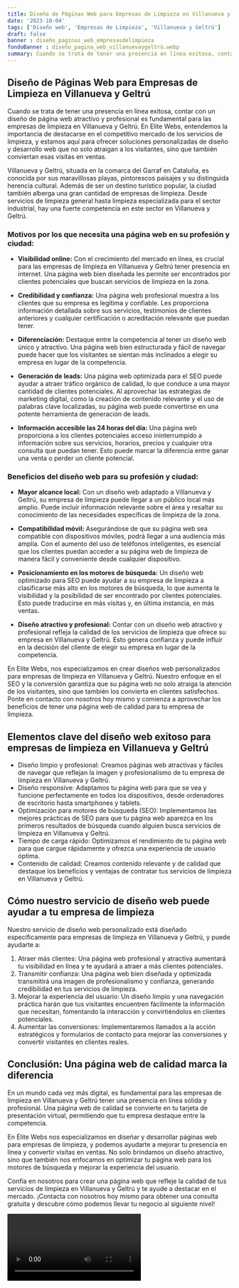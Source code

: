 ```yaml
---
title: Diseño de Páginas Web para Empresas de Limpieza en Villanueva y Geltrú
date: '2023-10-04'
tags: ['Diseño web', 'Empresas de Limpieza', 'Villanueva y Geltrú']
draft: false
banner : diseño_paginas_web_empresasdelimpieza
fondoBanner : diseño_pagina_web_villanuevaygeltrú.webp
summary: Cuando se trata de tener una presencia en línea exitosa, contar con un diseño de página web atractivo y profesional es fundamental para las empresas de limpieza en Villanueva y Geltrú. En Elite Webs, entendemos la importancia de destacarse en el competitivo mercado de los servicios de limpieza, y estamos aquí para ofrecer soluciones personalizadas de diseño y desarrollo web que no solo atraigan a los visitantes, sino que también conviertan esas visitas en ventas.
---
```


## **Diseño de Páginas Web para Empresas de Limpieza en Villanueva y Geltrú**

Cuando se trata de tener una presencia en línea exitosa, contar con un diseño de página web atractivo y profesional es fundamental para las empresas de limpieza en Villanueva y Geltrú. En Elite Webs, entendemos la importancia de destacarse en el competitivo mercado de los servicios de limpieza, y estamos aquí para ofrecer soluciones personalizadas de diseño y desarrollo web que no solo atraigan a los visitantes, sino que también conviertan esas visitas en ventas.

Villanueva y Geltrú, situada en la comarca del Garraf en Cataluña, es conocida por sus maravillosas playas, pintorescos paisajes y su distinguida herencia cultural. Además de ser un destino turístico popular, la ciudad también alberga una gran cantidad de empresas de limpieza. Desde servicios de limpieza general hasta limpieza especializada para el sector industrial, hay una fuerte competencia en este sector en Villanueva y Geltrú.

### **Motivos por los que necesita una página web en su profesión y ciudad:**

- **Visibilidad online:** Con el crecimiento del mercado en línea, es crucial para las empresas de limpieza en Villanueva y Geltrú tener presencia en internet. Una página web bien diseñada les permite ser encontrados por clientes potenciales que buscan servicios de limpieza en la zona.

- **Credibilidad y confianza:** Una página web profesional muestra a los clientes que su empresa es legítima y confiable. Les proporciona información detallada sobre sus servicios, testimonios de clientes anteriores y cualquier certificación o acreditación relevante que puedan tener.

- **Diferenciación:** Destaque entre la competencia al tener un diseño web único y atractivo. Una página web bien estructurada y fácil de navegar puede hacer que los visitantes se sientan más inclinados a elegir su empresa en lugar de la competencia.

- **Generación de leads:** Una página web optimizada para el SEO puede ayudar a atraer tráfico orgánico de calidad, lo que conduce a una mayor cantidad de clientes potenciales. Al aprovechar las estrategias de marketing digital, como la creación de contenido relevante y el uso de palabras clave localizadas, su página web puede convertirse en una potente herramienta de generación de leads.

- **Información accesible las 24 horas del día:** Una página web proporciona a los clientes potenciales acceso ininterrumpido a información sobre sus servicios, horarios, precios y cualquier otra consulta que puedan tener. Esto puede marcar la diferencia entre ganar una venta o perder un cliente potencial.

### **Beneficios del diseño web para su profesión y ciudad:**

- **Mayor alcance local:** Con un diseño web adaptado a Villanueva y Geltrú, su empresa de limpieza puede llegar a un público local más amplio. Puede incluir información relevante sobre el área y resaltar su conocimiento de las necesidades específicas de limpieza de la zona.

- **Compatibilidad móvil:** Asegurándose de que su página web sea compatible con dispositivos móviles, podrá llegar a una audiencia más amplia. Con el aumento del uso de teléfonos inteligentes, es esencial que los clientes puedan acceder a su página web de limpieza de manera fácil y conveniente desde cualquier dispositivo.

- **Posicionamiento en los motores de búsqueda:** Un diseño web optimizado para SEO puede ayudar a su empresa de limpieza a clasificarse más alto en los motores de búsqueda, lo que aumenta la visibilidad y la posibilidad de ser encontrado por clientes potenciales. Esto puede traducirse en más visitas y, en última instancia, en más ventas.

- **Diseño atractivo y profesional:** Contar con un diseño web atractivo y profesional refleja la calidad de los servicios de limpieza que ofrece su empresa en Villanueva y Geltrú. Esto genera confianza y puede influir en la decisión del cliente de elegir su empresa en lugar de la competencia.

En Elite Webs, nos especializamos en crear diseños web personalizados para empresas de limpieza en Villanueva y Geltrú. Nuestro enfoque en el SEO y la conversión garantiza que su página web no solo atraiga la atención de los visitantes, sino que también los convierta en clientes satisfechos. Ponte en contacto con nosotros hoy mismo y comienza a aprovechar los beneficios de tener una página web de calidad para tu empresa de limpieza.

<GifSeo />

<Cta />

## Elementos clave del diseño web exitoso para empresas de limpieza en Villanueva y Geltrú

- Diseño limpio y profesional: Creamos páginas web atractivas y fáciles de navegar que reflejan la imagen y profesionalismo de tu empresa de limpieza en Villanueva y Geltrú.
- Diseño responsive: Adaptamos tu página web para que se vea y funcione perfectamente en todos los dispositivos, desde ordenadores de escritorio hasta smartphones y tablets.
- Optimización para motores de búsqueda (SEO): Implementamos las mejores prácticas de SEO para que tu página web aparezca en los primeros resultados de búsqueda cuando alguien busca servicios de limpieza en Villanueva y Geltrú.
- Tiempo de carga rápido: Optimizamos el rendimiento de tu página web para que cargue rápidamente y ofrezca una experiencia de usuario óptima.
- Contenido de calidad: Creamos contenido relevante y de calidad que destaque los beneficios y ventajas de contratar tus servicios de limpieza en Villanueva y Geltrú.

## Cómo nuestro servicio de diseño web puede ayudar a tu empresa de limpieza

Nuestro servicio de diseño web personalizado está diseñado específicamente para empresas de limpieza en Villanueva y Geltrú, y puede ayudarte a:

1. Atraer más clientes: Una página web profesional y atractiva aumentará tu visibilidad en línea y te ayudará a atraer a más clientes potenciales.
2. Transmitir confianza: Una página web bien diseñada y optimizada transmitirá una imagen de profesionalismo y confianza, generando credibilidad en tus servicios de limpieza.
3. Mejorar la experiencia del usuario: Un diseño limpio y una navegación práctica harán que tus visitantes encuentren fácilmente la información que necesitan, fomentando la interacción y convirtiéndolos en clientes potenciales.
4. Aumentar las conversiones: Implementaremos llamados a la acción estratégicos y formularios de contacto para mejorar las conversiones y convertir visitantes en clientes reales.

## Conclusión: Una página web de calidad marca la diferencia

En un mundo cada vez más digital, es fundamental para las empresas de limpieza en Villanueva y Geltrú tener una presencia en línea sólida y profesional. Una página web de calidad se convierte en tu tarjeta de presentación virtual, permitiendo que tu empresa destaque entre la competencia.

En Élite Webs nos especializamos en diseñar y desarrollar páginas web para empresas de limpieza, y podemos ayudarte a mejorar tu presencia en línea y convertir visitas en ventas. No solo brindamos un diseño atractivo, sino que también nos enfocamos en optimizar tu página web para los motores de búsqueda y mejorar la experiencia del usuario.

Confía en nosotros para crear una página web que refleje la calidad de tus servicios de limpieza en Villanueva y Geltrú y te ayude a destacar en el mercado. ¡Contacta con nosotros hoy mismo para obtener una consulta gratuita y descubre cómo podemos llevar tu negocio al siguiente nivel!

<Video />

<CtaBot job='Empresas de Limpieza' city='Villanueva y Geltrú'/>

<Gmaps query='Villanueva y Geltrú+españa+maps' />